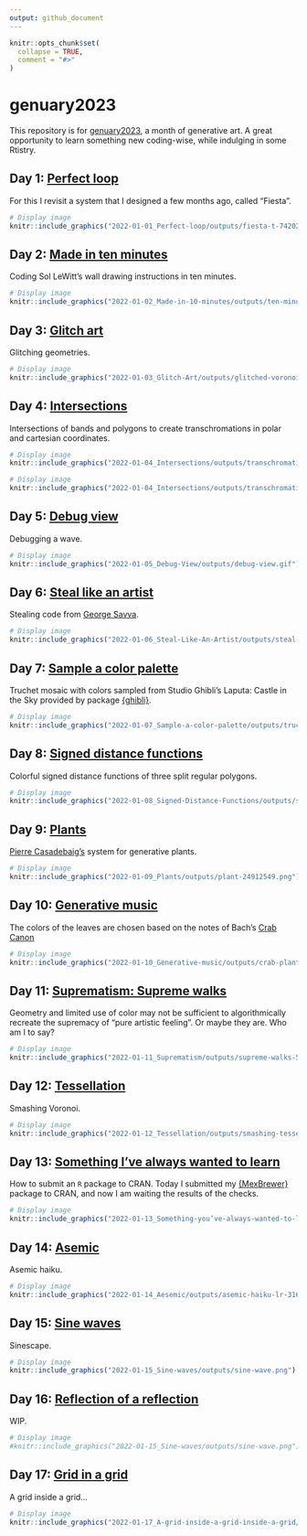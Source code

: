 ```yaml
---
output: github_document
---
```


<!-- README.md is generated from README.Rmd. Please edit that file -->

```r
knitr::opts_chunk$set(
  collapse = TRUE,
  comment = "#>"
)
```

# genuary2023

<!-- badges: start -->
<!-- badges: end -->

This repository is for [genuary2023](https://genuary.art/), a month of generative art. A great opportunity to learn something new coding-wise, while indulging in some Rtistry.

## Day 1: [Perfect loop](2022-01-01_Perfect-loop/fiesta-t-74202868.gif)

For this I revisit a system that I designed a few months ago, called "Fiesta". 

```r
# Display image
knitr::include_graphics("2022-01-01_Perfect-loop/outputs/fiesta-t-74202868.gif")
```

## Day 2: [Made in ten minutes](https://github.com/paezha/genuary2023/tree/master/2022-01-02_Made-in-10-minutes)

Coding Sol LeWitt's wall drawing instructions in ten minutes. 

```r
# Display image
knitr::include_graphics("2022-01-02_Made-in-10-minutes/outputs/ten-minutes-658618151.png")
```

## Day 3: [Glitch art](https://github.com/paezha/genuary2023/tree/master/2022-01-03_Glitch-Art)

Glitching geometries.

```r
# Display image
knitr::include_graphics("2022-01-03_Glitch-Art/outputs/glitched-voronoi-46709552.png")
```

## Day 4: [Intersections](https://github.com/paezha/genuary2023/tree/master/2022-01-04_Intersections)

Intersections of bands and polygons to create transchromations in polar and cartesian coordinates.

```r
# Display image
knitr::include_graphics("2022-01-04_Intersections/outputs/transchromation-10322117.png")
```

```r
# Display image
knitr::include_graphics("2022-01-04_Intersections/outputs/transchromation-45039195.png")
```

## Day 5: [Debug view](https://github.com/paezha/genuary2023/tree/master/2022-01-05_Debug-View)

Debugging a wave.

```r
# Display image
knitr::include_graphics("2022-01-05_Debug-View/outputs/debug-view.gif")
```


## Day 6: [Steal like an artist](https://github.com/paezha/genuary2023/tree/master/2022-01-06_Steal-Like-An-Artist)

Stealing code from [George Savva](https://mastodon.online/@georgemsavva@genart.social/109622524704727827).

```r
# Display image
knitr::include_graphics("2022-01-06_Steal-Like-An-Artist/outputs/steal-like-an-artist.gif")
```

## Day 7: [Sample a color palette](https://github.com/paezha/genuary2023/tree/master/2022-01-07_Sample-a-color-palette)

Truchet mosaic with colors sampled from Studio Ghibli's Laputa: Castle in the Sky provided by package [{ghibli}](https://ewenme.github.io/ghibli/).

```r
# Display image
knitr::include_graphics("2022-01-07_Sample-a-color-palette/outputs/truchet-ghibli-48318679.png")
```

## Day 8: [Signed distance functions](https://github.com/paezha/genuary2023/tree/master/2022-01-08_Signed-Distance-Functions)

Colorful signed distance functions of three split regular polygons.

```r
# Display image
knitr::include_graphics("2022-01-08_Signed-Distance-Functions/outputs/sdf-88696514.png")
```

## Day 9: [Plants](https://github.com/paezha/genuary2023/tree/master/2022-01-09_Plants)

[Pierre Casadebaig's](https://casadebaig.netlify.app/) system for generative plants.

```r
# Display image
knitr::include_graphics("2022-01-09_Plants/outputs/plant-24912549.png")
```

## Day 10: [Generative music](https://github.com/paezha/genuary2023/tree/master/2022-01-10_Generative-music)

The colors of the leaves are chosen based on the notes of Bach's [Crab Canon](https://www.youtube.com/watch?v=36ykl2tJwZM)

```r
# Display image
knitr::include_graphics("2022-01-10_Generative-music/outputs/crab-plant-775875665.png")
```

## Day 11: [Suprematism: Supreme walks](https://github.com/paezha/genuary2023/tree/master/2022-01-11_Suprematism)

Geometry and limited use of color may not be sufficient to algorithmically recreate the supremacy of "pure artistic feeling". Or maybe they are. Who am I to say?

```r
# Display image
knitr::include_graphics("2022-01-11_Suprematism/outputs/supreme-walks-56336370.png")
```

## Day 12: [Tessellation](https://github.com/paezha/genuary2023/tree/master/2022-01-12_Tessellation)

Smashing Voronoi.

```r
# Display image
knitr::include_graphics("2022-01-12_Tessellation/outputs/smashing-tessellations-7914644.png")
```

## Day 13: [Something I've always wanted to learn](https://paezha.github.io/MexBrewer/)

How to submit an `R` package to CRAN. Today I submitted my [{MexBrewer}](https://paezha.github.io/MexBrewer/) package to CRAN, and now I am waiting the results of the checks.

```r
# Display image
knitr::include_graphics("2022-01-13_Something-you’ve-always-wanted-to-learn/MexBrewer.png")
```

## Day 14: [Asemic](https://github.com/paezha/genuary2023/tree/master/2022-01-14_Aesemic)

Asemic haiku.

```r
# Display image
knitr::include_graphics("2022-01-14_Aesemic/outputs/asemic-haiku-lr-31693569.png")
```

## Day 15: [Sine waves](https://github.com/paezha/genuary2023/tree/master/2022-01-15_Sine-waves)

Sinescape.

```r
# Display image
knitr::include_graphics("2022-01-15_Sine-waves/outputs/sine-wave.png")
```

## Day 16: [Reflection of a reflection]()

WIP.

```r
# Display image
#knitr::include_graphics("2022-01-15_Sine-waves/outputs/sine-wave.png")
```

## Day 17: [Grid in a grid](https://github.com/paezha/genuary2023/tree/master/2022-01-17_A-grid-inside-a-grid-inside-a-grid)

A grid inside a grid...

```r
# Display image
knitr::include_graphics("2022-01-17_A-grid-inside-a-grid-inside-a-grid/outputs/grid-in-grid-70046790.png")
```
